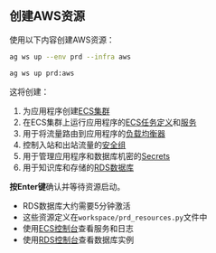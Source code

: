 ## 创建AWS资源

使用以下内容创建AWS资源：

<CodeGroup>

```bash 终端
ag ws up --env prd --infra aws
```

```bash 简写
ag ws up prd:aws
```

</CodeGroup>

这将创建：

1. 为应用程序创建[ECS集群](https://docs.aws.amazon.com/AmazonECS/latest/developerguide/clusters.html)
2. 在ECS集群上运行应用程序的[ECS任务定义](https://docs.aws.amazon.com/AmazonECS/latest/developerguide/task_definitions.html)和[服务](https://docs.aws.amazon.com/AmazonECS/latest/developerguide/ecs_services.html)
3. 用于将流量路由到应用程序的[负载均衡器](https://aws.amazon.com/elasticloadbalancing/)
4. 控制入站和出站流量的[安全组](https://docs.aws.amazon.com/AWSEC2/latest/UserGuide/ec2-security-groups.html)
5. 用于管理应用程序和数据库机密的[Secrets](https://aws.amazon.com/secrets-manager/)
6. 用于知识库和存储的[RDS数据库](https://aws.amazon.com/rds/)

**按Enter键**确认并等待资源启动。

- RDS数据库大约需要5分钟激活
- 这些资源定义在`workspace/prd_resources.py`文件中
- 使用[ECS控制台](https://us-east-1.console.aws.amazon.com/ecs/v2/clusters)查看服务和日志
- 使用[RDS控制台](https://us-east-1.console.aws.amazon.com/rds/home?#databases:)查看数据库实例